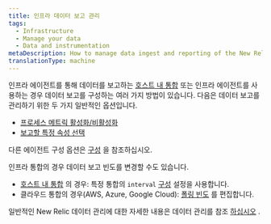 ```yaml
---
title: 인프라 데이터 보고 관리
tags:
  - Infrastructure
  - Manage your data
  - Data and instrumentation
metaDescription: How to manage data ingest and reporting of the New Relic infrastructure agent and our infrastructure integrations.
translationType: machine
---
```


인프라 에이전트를 통해 데이터를 보고하는 [호스트 내 통합](/docs/integrations/host-integrations/get-started/introduction-host-integrations) 또는 인프라 에이전트를 사용하는 경우 데이터 보고를 구성하는 여러 가지 방법이 있습니다. 다음은 데이터 보고를 관리하기 위한 두 가지 일반적인 옵션입니다.

* [프로세스 메트릭 활성화/비활성화](/docs/infrastructure/install-infrastructure-agent/configuration/infrastructure-agent-configuration-settings#enable-process-metrics)
* [보고할 특정 속성 선택](/docs/infrastructure/install-infrastructure-agent/configuration/infrastructure-agent-configuration-settings#include-matching-metrics)

다른 에이전트 구성 옵션은 [구성](/docs/infrastructure/install-infrastructure-agent/configuration/infrastructure-agent-configuration-settings) 을 참조하십시오.

인프라 통합의 경우 데이터 보고 빈도를 변경할 수도 있습니다.

* [호스트 내 통합](/docs/infrastructure/host-integrations/host-integrations-list) 의 경우: 특정 통합의 `interval` [구성](/docs/integrations/integrations-sdk/file-specifications/host-integration-configuration-overview) 설정을 사용합니다.
* 클라우드 통합의 경우(AWS, Azure, Google Cloud): [폴링 빈도](/docs/integrations/new-relic-integrations/cloud-integrations/configure-polling-frequency-data-collection-cloud-integrations) 를 편집합니다.

일반적인 New Relic 데이터 관리에 대한 자세한 내용은 데이터 관리를 참조 [하십시오](/docs/telemetry-data-platform/ingest-manage-data/manage-data/manage-your-data) .